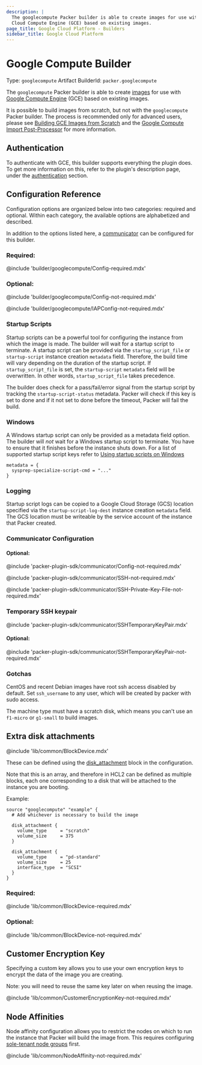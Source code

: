 ```yaml
---
description: |
  The googlecompute Packer builder is able to create images for use with Google
  Cloud Compute Engine (GCE) based on existing images.
page_title: Google Cloud Platform - Builders
sidebar_title: Google Cloud Platform
---
```


# Google Compute Builder

Type: `googlecompute`
Artifact BuilderId: `packer.googlecompute`

The `googlecompute` Packer builder is able to create
[images](https://developers.google.com/compute/docs/images) for use with
[Google Compute Engine](https://cloud.google.com/products/compute-engine) (GCE)
based on existing images.

It is possible to build images from scratch, but not with the `googlecompute`
Packer builder. The process is recommended only for advanced users, please see
[Building GCE Images from Scratch](https://cloud.google.com/compute/docs/tutorials/building-images)
and the [Google Compute Import
Post-Processor](/packer/plugins/post-processors/googlecompute/googlecompute-import) for more
information.

## Authentication

To authenticate with GCE, this builder supports everything the plugin does.
To get more information on this, refer to the plugin's description page, under
the [authentication](/packer/integrations/hashicorp/googlecompute#authentication) section.

## Configuration Reference

Configuration options are organized below into two categories: required and
optional. Within each category, the available options are alphabetized and
described.

In addition to the options listed here, a
[communicator](/packer/docs/templates/legacy_json_templates/communicator) can be configured for this
builder.

### Required:

@include 'builder/googlecompute/Config-required.mdx'

### Optional:

@include 'builder/googlecompute/Config-not-required.mdx'

@include 'builder/googlecompute/IAPConfig-not-required.mdx'

### Startup Scripts

Startup scripts can be a powerful tool for configuring the instance from which
the image is made. The builder will wait for a startup script to terminate. A
startup script can be provided via the `startup_script_file` or
`startup-script` instance creation `metadata` field. Therefore, the build time
will vary depending on the duration of the startup script. If
`startup_script_file` is set, the `startup-script` `metadata` field will be
overwritten. In other words, `startup_script_file` takes precedence.

The builder does check for a pass/fail/error signal from the startup
script by tracking the `startup-script-status` metadata. Packer will check if this key
is set to done and if it not set to done before the timeout, Packer will fail the build.

### Windows
A Windows startup script can only be provided as a metadata field option. The
builder will _not_ wait for a Windows startup script to terminate. You have
to ensure that it finishes before the instance shuts down. For a list of
supported startup script keys refer to [Using startup scripts on Windows](https://cloud.google.com/compute/docs/instances/startup-scripts/windows)

```hcl
metadata = {
  sysprep-specialize-script-cmd = "..."
}
```

### Logging

Startup script logs can be copied to a Google Cloud Storage (GCS) location
specified via the `startup-script-log-dest` instance creation `metadata` field.
The GCS location must be writeable by the service account of the instance that Packer created.

### Communicator Configuration

#### Optional:

@include 'packer-plugin-sdk/communicator/Config-not-required.mdx'

@include 'packer-plugin-sdk/communicator/SSH-not-required.mdx'

@include 'packer-plugin-sdk/communicator/SSH-Private-Key-File-not-required.mdx'


### Temporary SSH keypair

@include 'packer-plugin-sdk/communicator/SSHTemporaryKeyPair.mdx'

#### Optional:

@include 'packer-plugin-sdk/communicator/SSHTemporaryKeyPair-not-required.mdx'

### Gotchas

CentOS and recent Debian images have root ssh access disabled by default. Set
`ssh_username` to any user, which will be created by packer with sudo access.

The machine type must have a scratch disk, which means you can't use an
`f1-micro` or `g1-small` to build images.

## Extra disk attachments

@include 'lib/common/BlockDevice.mdx'

These can be defined using the [disk_attachment](#disk_attachment) block in the configuration.

Note that this is an array, and therefore in HCL2 can be defined as multiple blocks, each
one corresponding to a disk that will be attached to the instance you are booting.

Example:

```hcl
source "googlecompute" "example" {
  # Add whichever is necessary to build the image

  disk_attachment {
    volume_type     = "scratch"
    volume_size     = 375
  }

  disk_attachment {
    volume_type     = "pd-standard"
    volume_size     = 25
    interface_type  = "SCSI"
  }
}
```

### Required:

@include 'lib/common/BlockDevice-required.mdx'

### Optional:

@include 'lib/common/BlockDevice-not-required.mdx'

## Customer Encryption Key

Specifying a custom key allows you to use your own encryption keys to encrypt the data
of the image you are creating.

Note: you will need to reuse the same key later on when reusing the image.

@include 'lib/common/CustomerEncryptionKey-not-required.mdx'

## Node Affinities

Node affinity configuration allows you to restrict the nodes on which to run the
instance that Packer will build the image from.
This requires configuring [sole-tenant node groups](https://cloud.google.com/compute/docs/nodes/provisioning-sole-tenant-vms) first.

@include 'lib/common/NodeAffinity-not-required.mdx'
